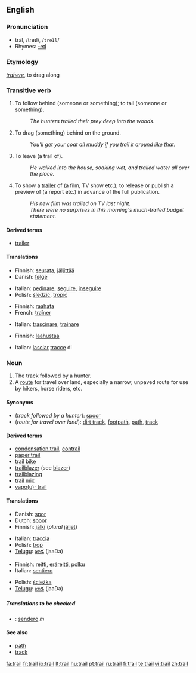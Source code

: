 {{wikipedia|dab=trail (disambiguation)|trail}}
==English==

===Pronunciation===
*trāl, /treɪl/, /<tt>treIl</tt>/
*Rhymes: [[Rhymes:English:-eɪl|-eɪl]]

===Etymology===
{{L.}} ''[[trahere]]'', to drag along

===Transitive verb===
{{rfc-trverb|Transitive verb}}
{{en-verb}}

# To follow behind (someone or something); to tail (someone or something).
#:''The hunters trailed their prey deep into the woods.''
# To drag (something) behind on the ground.
#:''You'll get your coat all muddy if you trail it around like that.''
# To leave (a trail of).
#:''He walked into the house, soaking wet, and trailed water all over the place.''
# To show a [[trailer]] of (a film, TV show etc.); to release or publish a preview of (a report etc.) in advance of the full publication.
#:''His new film was trailed on TV last night.'' 
#:''There were no surprises in this morning's much-trailed budget statement.''

====Derived terms====
<!--derived from the verb-->
*[[trailer]]

====Translations====

{{trans-top|follow behind}}
*Finnish: [[seurata]], [[jäljittää]]
*Danish: [[følge]]
{{trans-mid}}
*Italian: [[pedinare]], [[seguire]], [[inseguire]]
*Polish: [[śledzić]], [[tropić]]
{{trans-bottom}}

{{trans-top|drag behind}}
*Finnish: [[raahata]]
*French: [[traîner]]
{{trans-mid}}
*Italian: [[trascinare]], [[trainare]]
{{trans-bottom}}

{{trans-top|leave (a trail of)}}
*Finnish: [[laahustaa]]
{{trans-mid}}
*Italian: [[lasciare|lasciar]] [[traccia|tracce]] di
{{trans-bottom}}

===Noun===
{{wikipedia|trail|trail (route)}}
{{en-noun}}

# The track followed by a hunter.
# A [[route]] for travel over land, especially a narrow, unpaved route for use by hikers, horse riders, etc.

====Synonyms====
*(''track followed by a hunter''): [[spoor]]
*(''route for travel over land''): [[dirt track]], [[footpath]], [[path]], [[track]]

====Derived terms====
<!--derived from the noun-->
*[[condensation trail]], [[contrail]]
*[[paper trail]]
*[[trail bike]]
*[[trailblazer]] (see [[blazer]])
*[[trailblazing]]
*[[trail mix]]
*[[vapour trail|vapo(u)r trail]]

====Translations====
{{trans-top|track followed by a hunter}}
*Danish: [[spor]]
*Dutch: [[spoor]]
*Finnish: [[jälki]] (''plural'' [[jäljet]])
{{trans-mid}}
*Italian: [[traccia]] {{f}}
*Polish: [[trop]] {{m}}
*[[Telugu]]: [[జాడ]] (jaaDa)
{{trans-bottom}}

{{trans-top|route for travel over land}}
*Finnish: [[reitti]], [[eräreitti]], [[polku]]
*Italian: [[sentiero]] {{m}}
{{trans-mid}}
*Polish: [[ścieżka]] {{f}}
*[[Telugu]]: [[జాడ]] (jaaDa)
{{trans-bottom}}

=====Translations to be checked=====
<!--Remove this section once all of the translations below have been moved into the tables above.-->
{{checktrans}}
*{{ttbc|Spanish}}: [[sendero]] ''m''

====See also====
*[[path]]
*[[track]]

[[fa:trail]]
[[fr:trail]]
[[io:trail]]
[[lt:trail]]
[[hu:trail]]
[[pt:trail]]
[[ru:trail]]
[[fi:trail]]
[[te:trail]]
[[vi:trail]]
[[zh:trail]]